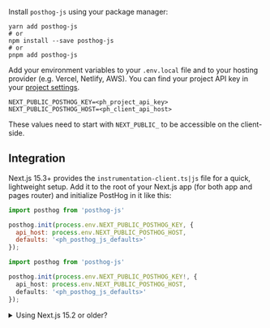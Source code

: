 Install `posthog-js` using your package manager:

```shell
yarn add posthog-js
# or
npm install --save posthog-js
# or
pnpm add posthog-js
```

Add your environment variables to your `.env.local` file and to your hosting provider (e.g. Vercel, Netlify, AWS). You can find your project API key in your [project settings](https://app.posthog.com/project/settings).

```shell file=.env.local
NEXT_PUBLIC_POSTHOG_KEY=<ph_project_api_key>
NEXT_PUBLIC_POSTHOG_HOST=<ph_client_api_host>
```

These values need to start with `NEXT_PUBLIC_` to be accessible on the client-side.

## Integration


Next.js 15.3+ provides the `instrumentation-client.ts|js` file for a quick, lightweight setup. Add it to the root of your Next.js app (for both app and pages router) and initialize PostHog in it like this:

<MultiLanguage>

```js file=instrumentation-client.js
import posthog from 'posthog-js'

posthog.init(process.env.NEXT_PUBLIC_POSTHOG_KEY, {
  api_host: process.env.NEXT_PUBLIC_POSTHOG_HOST,
  defaults: '<ph_posthog_js_defaults>'
});
```

```ts file=instrumentation-client.ts
import posthog from 'posthog-js'

posthog.init(process.env.NEXT_PUBLIC_POSTHOG_KEY!, {
  api_host: process.env.NEXT_PUBLIC_POSTHOG_HOST,
  defaults: '<ph_posthog_js_defaults>'
});
```

</MultiLanguage>

<details>
<summary>Using Next.js 15.2 or older?</summary>

Older versions of Next.js don't support the `instrumentation-client.ts|js` file. You can use the following setup instead:

<Tab.Group tabs={[
  'App router', 
  'Pages router'
]}>
  <Tab.List>
    <Tab>App router</Tab>
    <Tab>Pages router</Tab>
  </Tab.List>
  <Tab.Panels>
      <Tab.Panel>
        <AppRouterSetup />
      </Tab.Panel>
      <Tab.Panel>
        <PagesRouterSetup />
      </Tab.Panel>
  </Tab.Panels>
</Tab.Group>

</details>